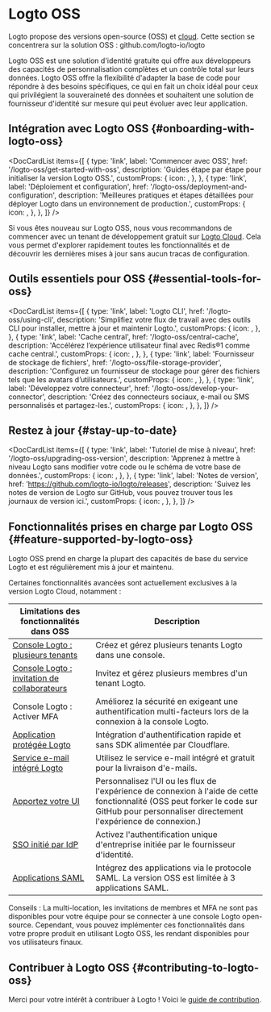 
# Logto OSS

Logto propose des versions open-source (OSS) et [cloud](/logto-cloud). Cette section se concentrera sur la solution OSS : <Url type="inline" href="https://github.com/logto-io/logto">github.com/logto-io/logto</Url>

Logto OSS est une solution d'identité gratuite qui offre aux développeurs des capacités de personnalisation complètes et un contrôle total sur leurs données. Logto OSS offre la flexibilité d'adapter la base de code pour répondre à des besoins spécifiques, ce qui en fait un choix idéal pour ceux qui privilégient la souveraineté des données et souhaitent une solution de fournisseur d'identité sur mesure qui peut évoluer avec leur application.

## Intégration avec Logto OSS \{#onboarding-with-logto-oss}

<DocCardList
  items={[
    {
      type: 'link',
      label: 'Commencer avec OSS',
      href: '/logto-oss/get-started-with-oss',
      description: 'Guides étape par étape pour initialiser la version Logto OSS.',
      customProps: {
        icon: <RocketIcon />,
      },
    },
    {
      type: 'link',
      label: 'Déploiement et configuration',
      href: '/logto-oss/deployment-and-configuration',
      description:
        'Meilleures pratiques et étapes détaillées pour déployer Logto dans un environnement de production.',
      customProps: {
        icon: <GearIcon />,
      },
    },
  ]}
/>

<Admonition type="tip" title="Besoin d'un démarrage rapide ?">

Si vous êtes nouveau sur Logto OSS, nous vous recommandons de commencer avec un tenant de développement gratuit sur [Logto Cloud](https://cloud.logto.io). Cela vous permet d'explorer rapidement toutes les fonctionnalités et de découvrir les dernières mises à jour sans aucun tracas de configuration.

</Admonition>

## Outils essentiels pour OSS \{#essential-tools-for-oss}

<DocCardList
  items={[
    {
      type: 'link',
      label: 'Logto CLI',
      href: '/logto-oss/using-cli',
      description: 'Simplifiez votre flux de travail avec des outils CLI pour installer, mettre à jour et maintenir Logto.',
      customProps: {
        icon: <CliIcon />,
      },
    },
    {
      type: 'link',
      label: 'Cache central',
      href: '/logto-oss/central-cache',
      description: 'Accélérez l’expérience utilisateur final avec Redis®1 comme cache central.',
      customProps: {
        icon: <CentralCacheIcon />,
      },
    },
    {
      type: 'link',
      label: 'Fournisseur de stockage de fichiers',
      href: '/logto-oss/file-storage-provider',
      description: 'Configurez un fournisseur de stockage pour gérer des fichiers tels que les avatars d’utilisateurs.',
      customProps: {
        icon: <FileStorageIcon />,
      },
    },
    {
      type: 'link',
      label: 'Développez votre connecteur',
      href: '/logto-oss/develop-your-connector',
      description: 'Créez des connecteurs sociaux, e-mail ou SMS personnalisés et partagez-les.',
      customProps: {
        icon: <ConnectorsIcon />,
      },
    },
  ]}
/>
## Restez à jour \{#stay-up-to-date}

<DocCardList
  items={[
    {
      type: 'link',
      label: 'Tutoriel de mise à niveau',
      href: '/logto-oss/upgrading-oss-version',
      description: 'Apprenez à mettre à niveau Logto sans modifier votre code ou le schéma de votre base de données.',
      customProps: {
        icon: <UpdateIcon />,
      },
    },
    {
      type: 'link',
      label: 'Notes de version',
      href: 'https://github.com/logto-io/logto/releases',
      description:
        'Suivez les notes de version de Logto sur GitHub, vous pouvez trouver tous les journaux de version ici.',
      customProps: {
        icon: <DocumentIcon />,
      },
    },
  ]}
/>

## Fonctionnalités prises en charge par Logto OSS \{#feature-supported-by-logto-oss}

Logto OSS prend en charge la plupart des capacités de base du service Logto et est régulièrement mis à jour et maintenu.

Certaines fonctionnalités avancées sont actuellement exclusives à la version Logto Cloud, notamment :

| Limitations des fonctionnalités dans OSS                                           | Description                                                                                                                                        |
| ----------------------------------------------------------------------------------- | -------------------------------------------------------------------------------------------------------------------------------------------------- |
| [Console Logto : plusieurs tenants](/logto-cloud/tenant-settings)                  | Créez et gérez plusieurs tenants Logto dans une console.                                                                                           |
| [Console Logto : invitation de collaborateurs](/logto-cloud/tenant-member-management) | Invitez et gérez plusieurs membres d'un tenant Logto.                                                                                              |
| Console Logto : Activer MFA                                                         | Améliorez la sécurité en exigeant une authentification multi-facteurs lors de la connexion à la console Logto.                                      |
| [Application protégée Logto](/integrate-logto/protected-app)                       | Intégration d'authentification rapide et sans SDK alimentée par Cloudflare.                                                                        |
| [Service e-mail intégré Logto](/connectors/email-connectors/built-in-email-service) | Utilisez le service e-mail intégré et gratuit pour la livraison d'e-mails.                                                                         |
| [Apportez votre UI](/customization/bring-your-ui)                                  | Personnalisez l'UI ou les flux de l'expérience de connexion à l'aide de cette fonctionnalité (OSS peut forker le code sur GitHub pour personnaliser directement l'expérience de connexion.) |
| [SSO initié par IdP](/end-user-flows/enterprise-sso/idp-initiated-sso)             | Activez l'authentification unique d'entreprise initiée par le fournisseur d'identité.                                                              |
| [Applications SAML](/integrate-logto/saml-app)                                     | Intégrez des applications via le protocole SAML. La version OSS est limitée à 3 applications SAML.                                                 |

Conseils : La multi-location, les invitations de membres et MFA ne sont pas disponibles pour votre équipe pour se connecter à une console Logto open-source. Cependant, vous pouvez implémenter ces fonctionnalités dans votre propre produit en utilisant Logto OSS, les rendant disponibles pour vos utilisateurs finaux.

## Contribuer à Logto OSS \{#contributing-to-logto-oss}

Merci pour votre intérêt à contribuer à Logto ! Voici le [guide de contribution](/logto-oss/contribution).